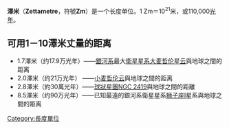 {{unreferenced|time=2012-02-15T09:30:56+00:00}}
{{noteTA|G1=Unit}}
'''澤米'''（'''Zettametre'''，符號'''Zm'''）是一个长度单位。1 Zm＝10<sup>21</sup>米，或110,000[[光年|光年]]。

==可用1－10澤米丈量的距离==
*1.7澤米（约17.9万光年）——[[銀河系|銀河系]]最大[[衛星星系|衛星星系]][[大麦哲伦星云|大麦哲伦星云]]與地球之間的距离
*2.0澤米（约21万光年） ——[[小麦哲伦云|小麦哲伦云]]與地球之間的距离
*2.8澤米（約30萬光年）——[[球狀星團|球狀星團]][[NGC_2419|NGC 2419]]與地球之間的距離
*8.5澤米（约90万光年）——已知最遠的銀河系衛星星系[[狮子座I|狮子座I]]星系與地球之間的距离
{{長度單位}}

[[Category:長度單位|Category:長度單位]]